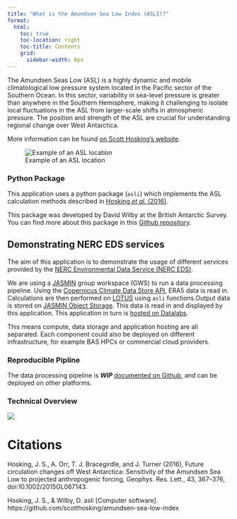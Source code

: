 ```yaml
---
title: "What is the Amundsen Sea Low Index (ASLI)?"
format:
  html:
    toc: true
    toc-location: right
    toc-title: Contents
    grid:
      sidebar-width: 0px
---
```


<!-- :::{.column-screen-left} -->

The Amundsen Seas Low (ASL) is a highly dynamic and mobile climatological low pressure system located in the Pacific sector of the Southern Ocean. In this sector, variability in sea-level pressure is greater than anywhere in the Southern Hemisphere, making it challenging to isolate local fluctuations in the ASL from larger-scale shifts in atmospheric pressure. The position and strength of the ASL are crucial for understanding regional change over West Antarctica.

More information can be found [on Scott Hosking's website](https://scotthosking.com/asl_index).

![Example of an ASL location](https://scotthosking.com/assets/images/asl_index-crop3.png){#fig-amundsen}

### Python Package

This application uses a python package (`asli`) which implements the ASL calculation methods described in [Hosking *et al.* (2016)](http://dx.doi.org/10.1002/2015GL067143).

This package was developed by David Wilby at the British Antarctic Survey. You can find more about this package in this [Github repository](https://github.com/davidwilby/amundsen-sea-low-index).

## Demonstrating NERC EDS services

The aim of this application is to demonstrate the usage of different services provided by the [NERC Environmental Data Service (NERC EDS)](https://eds.ukri.org/environmental-data-service).

We are using a [JASMIN](https://jasmin.ac.uk/) group workspace (GWS) to run a data processing pipeline. Using the [Copernicus Climate Data Store API](https://cds.climate.copernicus.eu/#!/home), ERA5 data is read in. Calculations are then performed on [LOTUS](https://help.jasmin.ac.uk/docs/batch-computing/lotus-overview/) using `asli` functions.Output data is stored on [JASMIN Object Storage](https://help.jasmin.ac.uk/docs/short-term-project-storage/using-the-jasmin-object-store/). This data is read in and displayed by this application. This application in turn is [hosted on Datalabs](https://datalab.datalabs.ceh.ac.uk/).

This means compute, data storage and application hosting are all separated. Each component could also be deployed on different infrastructure, for example BAS HPCs or commercial cloud providers.

### Reproducible Pipline

The data processing pipeline is ***WIP*** [documented on Github](https://github.com/antarctica/boost-eds-pipeline), and can be deployed on other platforms.

### Technical Overview

![](images/asli-technical-overview-light.png)

# Citations

Hosking, J. S., A. Orr, T. J. Bracegirdle, and J. Turner (2016), Future circulation changes off West Antarctica: Sensitivity of the Amundsen Sea Low to projected anthropogenic forcing, Geophys. Res. Lett., 43, 367–376, doi:10.1002/2015GL067143.

Hosking, J. S., & Wilby, D. asli \[Computer software\]. https://github.com/scotthosking/amundsen-sea-low-index

<!-- ::: -->
